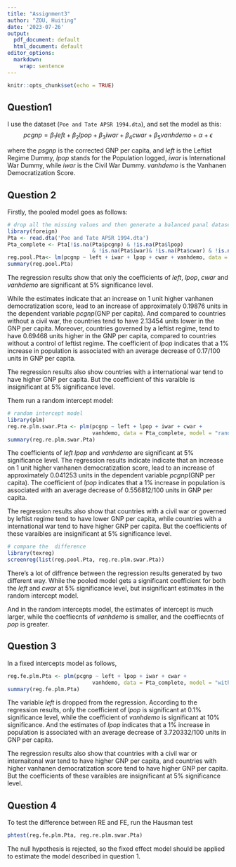 ```yaml
---
title: "Assignment3"
author: "ZOU, Huiting"
date: '2023-07-26'
output:
  pdf_document: default
  html_document: default
editor_options:
  markdown:
    wrap: sentence
---
```


```r
knitr::opts_chunk$set(echo = TRUE)
```

## Question1

I use the dataset (`Poe and Tate APSR 1994.dta`), and set the model as this: 
$$
 pcgnp = \beta_1 left + \beta_2 lpop + \beta_3  iwar + \beta_4 cwar + \beta_5 vanhdemo +\alpha + \epsilon
$$ 


where the $psgnp$ is the corrected GNP per capita, 
and $left$ is the Leftist Regime Dummy, 
$lpop$ stands for the Population logged, 
$iwar$ is International War Dummy, while $iwar$ is the Civil War Dummy.
$vanhdemo$ is the Vanhanen Democratization Score.

## Question 2

Firstly, the pooled model goes as follows:

```r
# drop all the missing values and then generate a balanced panal dataset
library(foreign)
Pta <- read.dta('Poe and Tate APSR 1994.dta')
Pta_complete <- Pta[!is.na(Pta$pcgnp) & !is.na(Pta$lpop)
                           & !is.na(Pta$iwar)& !is.na(Pta$cwar) & !is.na(Pta$britinfl)&!is.na(Pta$vanhdemo) , ]
reg.pool.Pta<- lm(pcgnp ~ left + iwar + lpop + cwar + vanhdemo, data = Pta_complete)
summary(reg.pool.Pta)

```

The regression results show that only the coefficients of $left$, $lpop$, $cwar$ and $vanhdemo$ are significant at 5% significance level.

While the estimates indicate that an increase on 1 unit higher vanhanen democratization score, lead to an increase of approximately 0.19876 units in the dependent variable $pcgnp$(GNP per capita).
And compared to countries without a civil war, the countries tend to have 2.13454 units lower in the GNP per capita.
Moreover, countries governed by a leftist regime, tend to have 0.69468 units higher in the GNP per capita, compared to countries without a control of leftist regime.
The coefficient of $lpop$ indicates that a 1% increase in population is associated with an average decrease of 0.17/100 units in GNP per capita.

The regression results also show countries with a international war tend to have higher GNP per capita. But the coefficient of this varaible is insignificant at 5% significance level.

Them run a random intercept model:

```r
# random intercept model
library(plm)
reg.re.plm.swar.Pta <- plm(pcgnp ~ left + lpop + iwar + cwar + 
                           vanhdemo, data = Pta_complete, model = "random", random.method = "swar") 
summary(reg.re.plm.swar.Pta)
```

The coefficients of $left$ $lpop$ and $vanhdemo$ are significant at 5% significance level.
The regression results indicate indicate that an increase on 1 unit higher vanhanen democratization score, lead to an increase of approximately 0.041253 units in the dependent variable $pcgnp$(GNP per capita).
The coefficient of $lpop$ indicates that a 1% increase in population is associated with an average decrease of 0.556812/100 units in GNP per capita.


The regression results also show that countries with a civil war or governed by leftist regime tend to have lower GNP per capita, while countries with a international war tend to have higher GNP per capita. But the coefficients of these varaibles are insignificant at 5% significance level.

```r
# compare the  difference
library(texreg)
screenreg(list(reg.pool.Pta, reg.re.plm.swar.Pta))

```

There's a lot of diffrence between the regression results generated by two different way.
While the pooled model gets a significant coefficient for both the $left$ and $cwar$ at 5% significance level, but insignificant estimates in the random intercept model.

And in the random intercepts model, the estimates of intercept is much larger, while the coeffiecnts of $vanhdemo$ is smaller, and the coeffiecnts of $pop$ is greater.


## Question 3

In a fixed intercepts model as follows,

```r
reg.fe.plm.Pta <- plm(pcgnp ~ left + lpop + iwar + cwar + 
                           vanhdemo, data = Pta_complete, model = "within")
summary(reg.fe.plm.Pta)
```

The variable $left$ is dropped from the regression.
According to the regression results, only the coefficient of $lpop$ is significant at 0.1% significance level, while the coefficient of $vanhdemo$ is significant at 10% significance.
And the estimates of $lpop$ indicates that  a 1% increase in population is associated with an average decrease of 3.720332/100 units in GNP per capita.

The regression results also show that countries with a civil war or internaitonal war tend to have higher GNP per capita, and countries with higher vanhanen democratization score tend to have higher GNP per capita. But the coefficients of these varaibles are insignificant at 5% significance level.


## Question 4
To test the difference between RE and FE, run the Hausman test

```r
phtest(reg.fe.plm.Pta, reg.re.plm.swar.Pta)
```

The null hypothesis is rejected, so the fixed effect model should be applied to estimate the model described in question 1.

